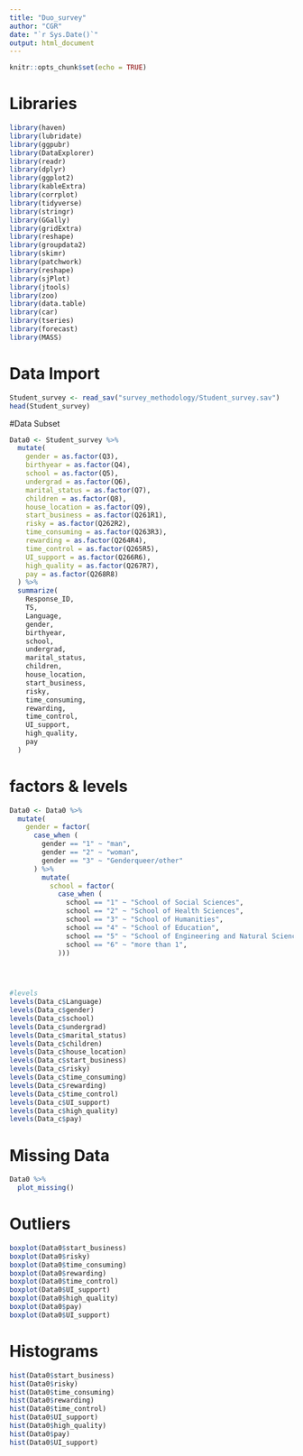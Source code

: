 ```yaml
---
title: "Duo_survey"
author: "CGR"
date: "`r Sys.Date()`"
output: html_document
---
```


```r
knitr::opts_chunk$set(echo = TRUE)
```

# Libraries
```r
library(haven)
library(lubridate)
library(ggpubr)
library(DataExplorer)
library(readr)
library(dplyr)
library(ggplot2)
library(kableExtra)
library(corrplot)
library(tidyverse)
library(stringr)
library(GGally)
library(gridExtra)
library(reshape)
library(groupdata2)
library(skimr)
library(patchwork)
library(reshape)
library(sjPlot)
library(jtools)
library(zoo)
library(data.table)
library(car)
library(tseries)
library(forecast)
library(MASS)
```

# Data Import
```r
Student_survey <- read_sav("survey_methodology/Student_survey.sav")
head(Student_survey)
```

#Data Subset 
```r
Data0 <- Student_survey %>%
  mutate(
    gender = as.factor(Q3),
    birthyear = as.factor(Q4),
    school = as.factor(Q5),
    undergrad = as.factor(Q6),
    marital_status = as.factor(Q7),
    children = as.factor(Q8),
    house_location = as.factor(Q9),
    start_business = as.factor(Q261R1),
    risky = as.factor(Q262R2),
    time_consuming = as.factor(Q263R3),
    rewarding = as.factor(Q264R4),
    time_control = as.factor(Q265R5),
    UI_support = as.factor(Q266R6),
    high_quality = as.factor(Q267R7),
    pay = as.factor(Q268R8)
  ) %>%
  summarize(
    Response_ID,
    TS,
    Language,
    gender,
    birthyear,
    school,
    undergrad,
    marital_status,
    children,
    house_location,
    start_business,
    risky,
    time_consuming,
    rewarding,
    time_control,
    UI_support,
    high_quality,
    pay
  )


```

# factors & levels
```r
Data0 <- Data0 %>%
  mutate(
    gender = factor(
      case_when (
        gender == "1" ~ "man",
        gender == "2" ~ "woman",
        gender == "3" ~ "Genderqueer/other"
      ) %>%
        mutate(
          school = factor(
            case_when (
              school == "1" ~ "School of Social Sciences",
              school == "2" ~ "School of Health Sciences",
              school == "3" ~ "School of Humanities",
              school == "4" ~ "School of Education",
              school == "5" ~ "School of Engineering and Natural Sciences",
              school == "6" ~ "more than 1",
            )))
            



#levels
levels(Data_c$Language)
levels(Data_c$gender)
levels(Data_c$school)
levels(Data_c$undergrad)
levels(Data_c$marital_status)
levels(Data_c$children)
levels(Data_c$house_location)
levels(Data_c$start_business)
levels(Data_c$risky)
levels(Data_c$time_consuming)
levels(Data_c$rewarding)
levels(Data_c$time_control)
levels(Data_c$UI_support)
levels(Data_c$high_quality)
levels(Data_c$pay)
```

# Missing Data
```r
Data0 %>%
  plot_missing()
```

# Outliers
```r
boxplot(Data0$start_business)
boxplot(Data0$risky)
boxplot(Data0$time_consuming)
boxplot(Data0$rewarding)
boxplot(Data0$time_control)
boxplot(Data0$UI_support)
boxplot(Data0$high_quality)
boxplot(Data0$pay)
boxplot(Data0$UI_support)
```

# Histograms
```r
hist(Data0$start_business)
hist(Data0$risky)
hist(Data0$time_consuming)
hist(Data0$rewarding)
hist(Data0$time_control)
hist(Data0$UI_support)
hist(Data0$high_quality)
hist(Data0$pay)
hist(Data0$UI_support)
```

